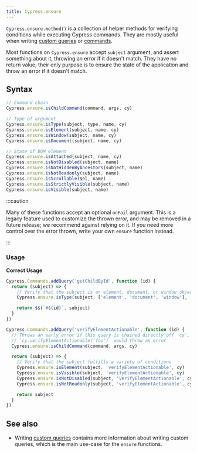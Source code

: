 ```yaml
---
title: Cypress.ensure
---
```


`Cypress.ensure.method()` is a collection of helper methods for verifying
conditions while executing Cypress commands. They are mostly useful when writing
[custom queries](/api/cypress-api/custom-queries) or
[commands](/api/cypress-api/custom-commands).

Most functions on `Cypress.ensure` accept `subject` argument, and assert
something about it, throwing an error if it doesn't match. They have no return
value; their only purpose is to ensure the state of the application and throw an
error if it doesn't match.

## Syntax

```javascript
// Command chain
Cypress.ensure.isChildCommand(command, args, cy)​

// Type of argument
Cypress.ensure.isType(subject, type, name, cy)​
Cypress.ensure.isElement(subject, name, cy)​
Cypress.ensure.isWindow(subject, name, cy)
Cypress.ensure.isDocument(subject, name, cy)​

// State of DOM element
Cypress.ensure.isAttached(subject, name, cy)​
Cypress.ensure.isNotDisabled(subject, name)​
Cypress.ensure.isNotHiddenByAncestors(subject, name)​
Cypress.ensure.isNotReadonly(subject, name)​
Cypress.ensure.isScrollable($el, name)​
Cypress.ensure.isStrictlyVisible(subject, name)​
Cypress.ensure.isVisible(subject, name)​
```

:::caution

Many of these functions accept an optional `onFail` argument. This is a legacy
feature used to customize the thrown error, and may be removed in a future
release; we recommend against relying on it. If you need more control over the
error thrown, write your own `ensure` function instead.

:::

### Usage

**<Icon name="check-circle" color="green" /> Correct Usage**

```javascript
Cypress.Commands.addQuery('getChildById', function (id) {
  return (subject) => {
    // Verify that the subject is an element, document, or window object
    Cypress.ensure.isType(subject, ['element', 'document', 'window'], 'getChildById', cy)

    return $$(`#${id}`, subject)
  }
})

Cypress.Commands.addQuery('verifyElementActionable', function (id) {
  // Throws an early error if this query is chained directly off `cy`, eg.
  // `cy.verifyElementActionable('foo')` would throw an error
  Cypress.ensure.isChildCommand(command, args, cy)​

  return (subject) => {
    // Verify that the subject fulfills a variety of conditions
    Cypress.ensure.isElement(subject, 'verifyElementActionable', cy)
    Cypress.ensure.isVisible(subject, 'verifyElementActionable', cy)
    Cypress.ensure.isNotDisabled(subject, 'verifyElementActionable', cy)
    Cypress.ensure.isNotReadonly(subject, 'verifyElementActionable', cy)

    return subject
  }
})
```

## See also

- Writing [custom queries](/api/cypress-api/custom-queries) contains more
  information about writing custom queries, which is the main use-case for the
  `ensure` functions.
